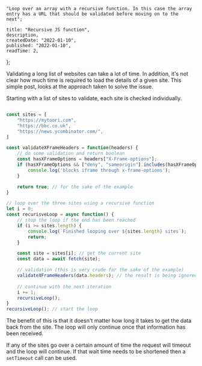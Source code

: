 
    "Loop over an array with a recursive function. In this case the array entry has a URL that should be validated before moving on to the next";

    title: "Recursive JS function",
    description,
    createdDate: "2022-01-10",
    published: "2022-01-10",
    readTime: 2,
};


Validating a long list of websites can take a lot of time. In addition, it's not clear how much time is required to load the details of a given site. 
This simple post, looks at the approach taken to solve the issue. 

Starting with a list of sites to validate, each site is checked individually. 

```javascript

const sites = [
    "https://mytoori.com",
    "https://bbc.co.uk",
    "https://news.ycombinator.com/",
]

const validateXFrameHeaders = function(headers) {
    // do some validation and return boolean
    const hasXFrameOptions = headers["X-Frame-options"];
    if (hasXFrameOptions && ["deny", "sameorigin"].includes(hasXFrameOptions.toLowerCase())) {
        console.log('blocks iframe through x-frame-options');
    }

    return true; // for the sake of the example
}

// loop over the three sites using a recursive function
let i = 0;
const recurisveLoop = async function() {
    // stop the loop if the end has been reached
    if (i >= sites.length) {
        console.log(`Finished looping over ${sites.length} sites`);
        return;
    }

    const site = sites[i]; // get the current site
    const data = await fetch(site);

    // validation (this is very crude for the sake of the example)
    validateXFrameHeaders(data.headers); // the result is being ignored
    
    // continue with the next iteration
    i += 1; 
    recursiveLoop();
}
recursiveLoop(); // start the loop
```

The benefit of this is that it doesn't matter how long it takes to get the data back from the site. 
The loop will only continue once that information has been received. 

If any of the sites go over a certain amount of time the request will timeout and the loop will continue. 
If that wait time needs to be shortened then a `setTimeout` call can be used. 